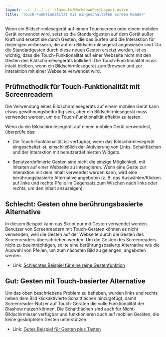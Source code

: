 ```yaml
---
layout: ../../../../../layouts/MarkdownPostLayout.astro
title: 'Touch-Funktionalität mit eingeschaltetem Screen Reader'
---
```


Wenn ein Bildschirmlesegerät auf einem Touchscreen oder einem mobilen Gerät
verwendet wird, setzt es die Standardgesten auf dem Gerät außer Kraft und
ersetzt sie durch Gesten, die das Surfen und die Interaktion für diejenigen
verbessern, die auf ein Bildschirmlesegerät angewiesen sind. Da die Standardgesten
durch diese neuen Gesten ersetzt werden, ist es wichtig, dass die
Touch-Funktionalität auf einer Webseite nicht mit den Gesten des Bildschirmlesegeräts
kollidiert. Die Touch-Funktionalität muss intakt bleiben, wenn ein Bildschirmlesegerät
zum Browsen und zur Interaktion mit einer Webseite verwendet wird.

## Prüfmethodik für Touch-Funktionalität mit Screenreadern

Die Verwendung eines Bildschirmlesegeräts auf einem mobilen Gerät kann etwas
gewöhnungsbedürftig sein, aber ein Bildschirmlesegerät muss verwendet werden,
um die Touch-Funktionalität effektiv zu testen.

Wenn du ein Bildschirmlesegerät auf einem mobilen Gerät verwendest, überprüfe das:

- Die Touch-Funktionalität ist verfügbar, wenn das Bildschirmlesegerät eingeschaltet
  ist, einschließlich der Aktivierung von Links, Schaltflächen und der Interaktion
  mit benutzerdefinierten Widgets.

- Benutzerdefinierte Gesten sind nicht die einzige Möglichkeit, mit Inhalten auf
  einer Webseite zu interagieren. Wenn eine Geste zur Interaktion mit dem Inhalt
  verwendet werden kann, wird eine berührungsbasierte Alternative angeboten (z. B.
  das Auswählen/Klicken auf linke und rechte Pfeile im Gegensatz zum Wischen nach
  links oder rechts, um den Inhalt anzuzeigen).

## Schlecht: Gesten ohne berührungsbasierte Alternative

In diesem Beispiel kann das Skript nur mit Gesten verwendet werden. Benutzer von
Screenreadern mit Touch-Geräten können es nicht verwenden, weil die Gesten auf
der Webseite durch die Gesten des Screenreaders überschrieben werden. Um die Gesten
des Screenreaders nicht zu beeinträchtigen, sollte eine berührungsbasierte
Alternative wie die Auswahl von Pfeilen, um zum nächsten Bild zu gelangen,
angeboten werden.

- Link: <a href="https://dequeuniversity.com/assets/html/module-input-methods/gestures/bad.html"
  target="_blank">Schlechtes Beispiel für eine reine Gestenfunktion</a>

## Gut: Gesten mit Touch-basierter Alternative

Um das oben beschriebene Problem zu beheben, wurden links und rechts neben dem
Bild klickaktivierte Schaltflächen hinzugefügt, damit Screenreader-Nutzer auf
Touch-Geräten die volle Funktionalität der Diashow nutzen können. Die Schaltflächen
sind auch für Nicht-Bildschirmleser verfügbar und funktionieren auch auf
mobilen Geräten, die keine geskripteten Gesten unterstützen.

- Link: <a href="https://dequeuniversity.com/assets/html/module-input-methods/gestures/good.html"
  target="_blank">Gutes Beispiel für Gesten plus Tasten</a>

